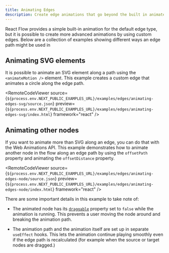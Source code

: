 ```yaml
---
title: Animating Edges
description: Create edge animations that go beyond the built in animated edge.
---
```



<ExampleLayout>

React Flow provides a simple built-in animation for the default edge type, but
it is possible to create more advanced animations by using custom edges. Below
are a collection of examples showing different ways an edge path might be used
in

## Animating SVG elements

It is possible to animate an SVG element along a path using the `<animateMotion />`
element. This example creates a custom edge that animates a circle along the edge
path.

<RemoteCodeViewer
  source={`${process.env.NEXT_PUBLIC_EXAMPLES_URL}/examples/edges/animating-edges-svg/source.json`}
  preview={`${process.env.NEXT_PUBLIC_EXAMPLES_URL}/examples/edges/animating-edges-svg/index.html`}
  framework="react"
/>

## Animating other nodes

If you want to animate more than SVG along an edge, you can do that with the
Web Animations API. This example demonstrates how to animate another node in the
flow along an edge path by using the `offsetPath` property and animating the
`offsetDistance` property.

<RemoteCodeViewer
  source={`${process.env.NEXT_PUBLIC_EXAMPLES_URL}/examples/edges/animating-edges-node/source.json`}
  preview={`${process.env.NEXT_PUBLIC_EXAMPLES_URL}/examples/edges/animating-edges-node/index.html`}
  framework="react"
/>

There are some important details in this example to take note of:

- The animated node has its [`draggable`](/api-reference/types/node#draggable)
  property set to `false` while the animation is running. This prevents a user
  moving the node around and breaking the animation path.

- The animation path and the animation itself are set up in separate `useEffect`
  hooks. This lets the animation continue playing smoothly even if the edge path
  is recalculated (for example when the source or target nodes are dragged.)

</ExampleLayout>
